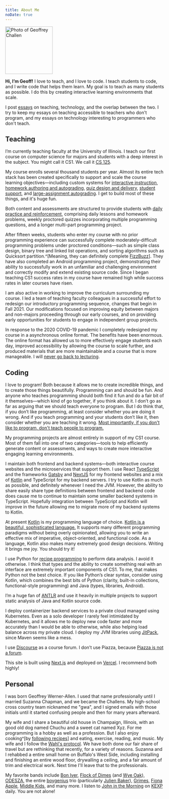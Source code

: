```yaml
---
title: About Me
noDate: true
---
```


<div className="rounded-img" style={{ float: "right", marginLeft: 16 }}>
  <Image src="/me.png" alt="Photo of Geoffrey Challen" width="150" height="150" layout="fixed" priority />
</div>

<div className="lead">

**Hi, I’m Geoff!**
I love to teach, and I love to code.
I teach students to code, and I write code that helps them learn.
My goal is to teach as many students as possible.
I do this by creating interactive learning environments that scale.

</div>

I post [essays](/essays/) on teaching, technology, and the overlap between the two.
I try to keep my essays on teaching accessible to teachers who don't program, and my essays on technology interesting to programmers who don't teach.

## Teaching

I’m currently teaching faculty at the University of Illinois.
I teach our first course on computer science for majors and students with a deep interest in the subject.
You might call it CS1.
We call it [CS 125](https://cs125.cs.illinois.edu/).

My course enrolls several thousand students per year.
Almost its entire tech stack has been created specifically to support and scale the course learning objectives—including custom systems for [interactive instruction](https://cs125.cs.illinois.edu/best/#walkthroughs),
[homework authoring and autograding](https://cs125.cs.illinois.edu/best/#homework),
[quiz design and delivery](https://cs125.cs.illinois.edu/best/#quiz-system),
[student support](https://cs125.cs.illinois.edu/best/#help-site),
and [large-assignment autograding](https://cs125.cs.illinois.edu/best/#machine-project).
I get to build most of these things, and it's huge fun.

Both content and assessments are structured to provide students with [daily practice and reinforcement](/essays/2021-06-24-quantity-over-quality), comprising daily lessons and homework problems, weekly proctored quizzes incorporating multiple programming questions, and a longer multi-part programming project.

After fifteen weeks, students who enter my course with no prior programming experience can successfully complete moderately-difficult programming problems under proctored conditions—such as simple class design, binary tree and linked list operations, and sorting algorithms such as Quicksort partition.^[Meaning, they can definitely complete [FizzBuzz](https://wiki.c2.com/?FizzBuzzTest)].
They have also completed an Android programming project, demonstrating their ability to successfully work in an unfamiliar and challenging environment and correctly modify and extend existing source code.
Since I began teaching CS1 success rates in my course have remained high while success rates in later courses have risen.

I am also active in working to improve the curriculum surrounding my course.
I led a team of teaching faculty colleagues in a successful effort to redesign our introductory programming sequence, changes that begin in Fall 2021.
Our modifications focused on improving equity between majors and non-majors proceeding through our early courses, and on providing early opportunities for students to engage in independent group projects.

In response to the 2020 COVID-19 pandemic I completely redesigned my course in a asynchronous online format. The benefits have been enormous.
The online format has allowed us to more effectively engage students each day, improved accessibility by allowing the course to scale further, and produced materials that are more maintainable and a course that is more manageable.
I will [never go back to lecturing](/essays/2021-06-10-chalkface-nostalgia).

## Coding

I love to program!
Both because it allows me to create incredible things, and to create those things beautifully.
Programming can and should be fun.
And anyone who teaches programming should both find it fun and do a fair bit of it themselves—which kind of go together, if you think about it.
I don’t go as far as arguing that we should teach everyone to program.
But I do think that, if you don’t like programming, at least consider whether you are doing it wrong.
And if you teach programming and your students don’t like it, then consider whether you are teaching it wrong.
[Most importantly, if you don't like to program, don't teach people to program.](+)

My programming projects are almost entirely in support of my CS1 course.
Most of them fall into one of two categories—tools to help efficiently generate content or assessments, and ways to create more interactive engaging learning environments.

I maintain both frontend and backend systems—both interactive course websites and the microservices that support them.
I use React [TypeScript](https://www.typescriptlang.org/) and the frameworks [Gatsby](https://www.gatsbyjs.com/) and [NextJS](https://nextjs.org/) for my frontend websites and a mix of [Kotlin](https://kotlinlang.org/) and TypeScript for my backend servers.
I try to use Kotlin as much as possible, and definitely whenever I need the JVM.
However, the ability to share easily share type definitions between frontend and backend code does cause me to continue to maintain some smaller backend systems in TypeScript.
Hopefully integration between TypeScript and Kotlin will improve in the future allowing me to migrate more of my backend systems to Kotlin.

At present [Kotlin](https://kotlinlang.org/) is my programming language of choice.
[Kotlin is a beautiful, sophisticated language.](+)
It supports many different programming paradigms without being overly opinionated, allowing you to write an effective mix of imperative, object-oriented, and functional code.
As a language, Kotlin also makes many extremely good design decisions.
Writing it brings me joy.
You should try it!

I use Python for [recipe programming](/essays/2021-06-03-recipe-programming) to perform data analysis. I avoid it otherwise. I think that types and the ability to create something real with an interface are extremely important components of CS1. To me, that makes Python not the best choice. If you like Python’s clear syntax, consider using Kotlin, which combines the best bits of Python (clarity, built-in collections, functional-style programming) and Java (types, libraries, Android).

I’m a huge fan of [ANTLR](https://www.antlr.org/) and use it heavily in multiple projects to support static analysis of Java and Kotlin source code.

I deploy containerizer backend services to a private cloud managed using Kubernetes.
Even as a solo developer I rarely feel intimidated by Kubernetes, and it allows me to deploy new code faster and more accurately than I would be able to otherwise, while also helping load balance across my private cloud.
I deploy my JVM libraries using [JitPack](https://jitpack.io/), since Maven seems like a mess.

I use [Discourse](https://www.discourse.org/) as a course forum. I don’t use Piazza, because [Piazza is not a forum](/essays/2021-06-17-why-i-don't-use-piazza).

This site is built using [Next.js](https://nextjs.org/) and deployed on [Vercel](https://vercel.com/).
I recommend both highly!

## Personal

I was born Geoffrey Werner-Allen.
I used that name professionally until I married Suzanna Chapman, and we became the Challens.
My high-school cross country team nicknamed me "gwa", and I signed emails with those initials until it started confusing people and then for many years afterward.

My wife and I share a beautiful old house in Champaign, Illinois, with an good old dog named Chuchu and a sweet cat named Xyz.
For me programming is a hobby as well as a profession.
But I also enjoy cooking^[by [following recipes](/essays/2021-06-03-recipe-programming)] and eating, exercise, reading, and music.
My wife and I follow the [Wahl's protocol](https://en.wikipedia.org/wiki/Terry_Wahls#The_Wahls_Protocol_Diet).
We have both done our fair share of travel but are rethinking that recently, for a variety of reasons.
Suzanna and I rehabbed a entire small home on Buffalo's West Side, including installing and finishing an entire wood floor, drywalling a ceiling, and a fair amount of trim and electrical work.
Next time I'll leave that to the professionals.

My favorite bands include [Bon Iver](https://boniver.org/),
[Flock of Dimes](https://www.flockofdimes.com/) (and [Wye Oak](https://www.wyeoakmusic.com/)),
[ODESZA](https://odesza.com/),
the entire [boygenius](https://xboygeniusx.bandcamp.com/) trio (particularly [Julien Baker](https://julienbaker.com/)),
[Grimes](https://4ad.com/artists/179),
[Fiona Apple](https://en.wikipedia.org/wiki/Fiona_Apple),
[Middle Kids](https://www.middlekidsmusic.com/),
and many more.
I listen to [John in the Morning](https://www.kexp.org/djs/john-richards/) on [KEXP](https://www.kexp.org/) daily.
You are not alone!